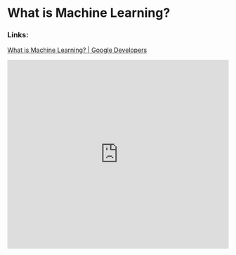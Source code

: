 

# What is Machine Learning?

### Links:
[What is Machine Learning? | Google Developers](https://developers.google.com/machine-learning/intro-to-ml/what-is-ml)

<Bleed>
  <iframe
    width="100%"
    height="430"
    src="https://www.youtube.com/embed/RdC7KZ6OFPA"
    frameborder="0"
    allow="accelerometer; autoplay; clipboard-write; encrypted-media; gyroscope; picture-in-picture"
    allowfullscreen
  />
</Bleed>

<Callout>
  A **model** is a mathematical relationship derived from data that an ML system
  uses to make predictions
</Callout>

## Types of ML Systems

ML systems fall into three distinct categories based on how they learn to make predictions:

- Supervised learning
- Unsupervised learning
- Reinforcement learning

## Supervised learning

## Unsupervised learning

## Reinforcement learning
